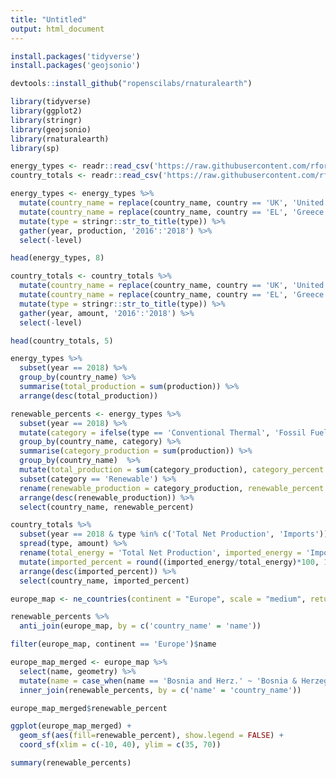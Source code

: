 ```yaml
---
title: "Untitled"
output: html_document
---
```

```r
install.packages('tidyverse')
install.packages('geojsonio')

devtools::install_github("ropenscilabs/rnaturalearth")
```


```r
library(tidyverse)
library(ggplot2)
library(stringr)
library(geojsonio)
library(rnaturalearth)
library(sp)
```

```r
energy_types <- readr::read_csv('https://raw.githubusercontent.com/rfordatascience/tidytuesday/master/data/2020/2020-08-04/energy_types.csv')
country_totals <- readr::read_csv('https://raw.githubusercontent.com/rfordatascience/tidytuesday/master/data/2020/2020-08-04/country_totals.csv')
```

```r
energy_types <- energy_types %>%
  mutate(country_name = replace(country_name, country == 'UK', 'United Kingdom')) %>%
  mutate(country_name = replace(country_name, country == 'EL', 'Greece')) %>%
  mutate(type = stringr::str_to_title(type)) %>%
  gather(year, production, '2016':'2018') %>%
  select(-level)

head(energy_types, 8)
```

```r
country_totals <- country_totals %>%
  mutate(country_name = replace(country_name, country == 'UK', 'United Kingdom')) %>%
  mutate(country_name = replace(country_name, country == 'EL', 'Greece')) %>%
  mutate(type = stringr::str_to_title(type)) %>%
  gather(year, amount, '2016':'2018') %>%
  select(-level)

head(country_totals, 5)
```

```r
energy_types %>%
  subset(year == 2018) %>%
  group_by(country_name) %>%
  summarise(total_production = sum(production)) %>%
  arrange(desc(total_production))
```

```r
renewable_percents <- energy_types %>%
  subset(year == 2018) %>%
  mutate(category = ifelse(type == 'Conventional Thermal', 'Fossil Fuel', 'Renewable')) %>%
  group_by(country_name, category) %>%
  summarise(category_production = sum(production)) %>%
  group_by(country_name)  %>%
  mutate(total_production = sum(category_production), category_percent = round((category_production/total_production)*100, 1)) %>%
  subset(category == 'Renewable') %>%
  rename(renewable_production = category_production, renewable_percent = category_percent) %>%
  arrange(desc(renewable_production)) %>%
  select(country_name, renewable_percent)
```


```r
country_totals %>%
  subset(year == 2018 & type %in% c('Total Net Production', 'Imports')) %>%
  spread(type, amount) %>%
  rename(total_energy = 'Total Net Production', imported_energy = 'Imports') %>%
  mutate(imported_percent = round((imported_energy/total_energy)*100, 1)) %>%
  arrange(desc(imported_percent)) %>%
  select(country_name, imported_percent)
```

```r
europe_map <- ne_countries(continent = "Europe", scale = "medium", returnclass = "sf")
```

```r
renewable_percents %>%
  anti_join(europe_map, by = c('country_name' = 'name'))
```

```r
filter(europe_map, continent == 'Europe')$name
```


```r
europe_map_merged <- europe_map %>%
  select(name, geometry) %>%
  mutate(name = case_when(name == 'Bosnia and Herz.' ~ 'Bosnia & Herzegovina', name == 'Macedonia' ~ 'North Macedonia', TRUE ~ name)) %>%
  inner_join(renewable_percents, by = c('name' = 'country_name'))
```

```r
europe_map_merged$renewable_percent
```


```r
ggplot(europe_map_merged) + 
  geom_sf(aes(fill=renewable_percent), show.legend = FALSE) + 
  coord_sf(xlim = c(-10, 40), ylim = c(35, 70)) 
```


```r
summary(renewable_percents)
```

